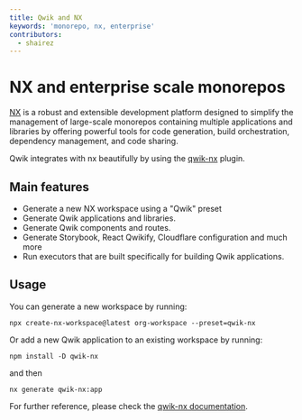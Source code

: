 ```yaml
---
title: Qwik and NX
keywords: 'monorepo, nx, enterprise'
contributors:
  - shairez
---
```


# NX and enterprise scale monorepos

[NX](https://nx.dev/) is a robust and extensible development platform designed to simplify the management 
of large-scale monorepos containing multiple applications and libraries by offering powerful tools for code generation, 
build orchestration, dependency management, and code sharing.

Qwik integrates with nx beautifully by using the [qwik-nx](https://github.com/qwikifiers/qwik-nx) plugin.


## Main features

* Generate a new NX workspace using a "Qwik" preset
* Generate Qwik applications and libraries.
* Generate Qwik components and routes.
* Generate Storybook, React Qwikify, Cloudflare configuration and much more
* Run executors that are built specifically for building Qwik applications.


## Usage

You can generate a new workspace by running:

```shell
npx create-nx-workspace@latest org-workspace --preset=qwik-nx
```

Or add a new Qwik application to an existing workspace by running:

```shell
npm install -D qwik-nx
```

and then

```shell
nx generate qwik-nx:app
```

For further reference, please check the [qwik-nx documentation](https://github.com/qwikifiers/qwik-nx).
